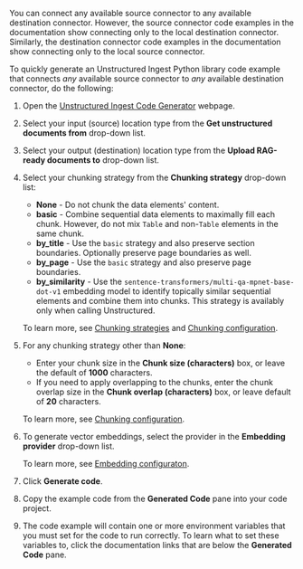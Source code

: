 You can connect any available source connector to any available destination connector. However, the source connector code examples in the 
documentation show connecting only to the local destination connector. Similarly, the destination connector code examples in the 
documentation show connecting only to the local source connector. 

To quickly generate an Unstructured Ingest Python library code example that connects _any_ available source connector to _any_ available destination connector, 
do the following:

1. Open the [Unstructured Ingest Code Generator](https://huggingface.co/spaces/MariaK/unstructured-pipeline-builder) webpage.
2. Select your input (source) location type from the **Get unstructured documents from** drop-down list.
3. Select your output (destination) location type from the **Upload RAG-ready documents to** drop-down list.
4. Select your chunking strategy from the **Chunking strategy** drop-down list:

   - **None** - Do not chunk the data elements' content.
   - **basic** - Combine sequential data elements to maximally fill each chunk. However, do not mix `Table` and non-`Table` elements in the same chunk.
   - **by_title** - Use the `basic` strategy and also preserve section boundaries. Optionally preserve page boundaries as well.
   - **by_page** - Use the `basic` strategy and also preserve page boundaries.
   - **by_similarity** - Use the `sentence-transformers/multi-qa-mpnet-base-dot-v1` embedding model to identify topically similar sequential elements and combine them into chunks. This strategy is availably only when calling Unstructured. 

   To learn more, see [Chunking strategies](/api-reference/partition/chunking) and [Chunking configuration](/ingestion/ingest-configuration/chunking-configuration).

5. For any chunking strategy other than **None**:

   - Enter your chunk size in the **Chunk size (characters)** box, or leave the default of **1000** characters. 
   - If you need to apply overlapping to the chunks, enter the chunk overlap size in the **Chunk overlap (characters)** box, or leave default of **20** characters.

   To learn more, see [Chunking configuration](/ingestion/ingest-configuration/chunking-configuration).

6. To generate vector embeddings, select the provider in the **Embedding provider** drop-down list.

   To learn more, see [Embedding configuraton](/ingestion/ingest-configuration/embedding-configuration).

7. Click **Generate code**. 
8. Copy the example code from the **Generated Code** pane into your code project. 
9. The code example will contain one or more environment variables that you must set for the code to run correctly. To learn what to 
set these variables to, click the documentation links that are below the **Generated Code** pane.